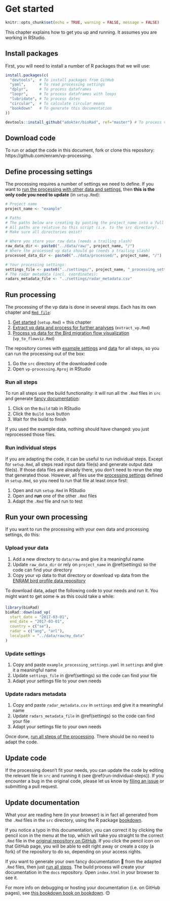 # Get started {#setup}

```r
knitr::opts_chunk$set(echo = TRUE, warning = FALSE, message = FALSE)
```

This chapter explains how to get you up and running. It assumes you are working in RStudio.

## Install packages

First, you will need to install a number of R packages that we will use:

```r
install.packages(c(
  "devtools",  # To install packages from GitHub
  "yaml",      # To read processing settings
  "dplyr",     # To process dataframes
  "loopr",     # To process dataframes with loops
  "lubridate", # To process dates
  "circular",  # To calculate circular means
  "bookdown"   # To generate this documentation
))
```

```r
devtools::install_github("adokter/bioRad", ref="master") # To process vp data
```

## Download code

To run or adapt the code in this document, fork or clone this repository: https://github.com/enram/vp-processing.

## Define processing settings {#settings}

The processing requires a number of settings we need to define. If you want to [run the processing with other data and settings](#own-processing), then **this is the only code you need to update** (in `setup.Rmd`):

```r
# Project name
project_name <- "example"

# Paths
# The paths below are creating by pasting the project_name into a full path string
# All paths are relative to this script (i.e. to the src directory).
# Make sure all directories exist!

# Where you store your raw data (needs a trailing slash)
raw_data_dir <- paste0("../data/raw/", project_name, "/")
# Where the processed vp data should go (needs a trailing slash)
processed_data_dir <- paste0("../data/processed/", project_name, "/")

# Your processing settings:
settings_file <- paste0("../settings/", project_name, "_processing_settings.yaml")
# The radar metadata (incl. coordinates):
radars_metadata_file <- "../settings/radar_metadata.csv"
```

## Run processing

The processing of the vp data is done in several steps. Each has its own chapter and [`Rmd file`](https://github.com/enram/vp-processing/tree/master/src):

1. [Get started](setup.html) (`setup.Rmd`) = this chapter
2. [Extract vp data and process for further analyses](extract-vp.html) (`extract_vp.Rmd`)
3. [Process vp data for the Bird migration flow visualization](vp-to-flowviz.html) (`vp_to_flowviz.Rmd`)

The repository comes with [example settings](https://github.com/enram/vp-processing/tree/master/settings) and [data](https://github.com/enram/vp-processing/tree/master/data) for all steps, so you can run the processing out of the box:

1. Go the `src` directory of the downloaded code
2. Open `vp-processing.Rproj` in RStudio

### Run all steps

To run all steps use the build functionality: it will run all the `.Rmd` files in `src` and generate [fancy documentation](#update-documentation):

1. Click on the `Build` tab in RStudio
2. Click the `Build book` button
3. Wait for the build to finish

If you used the example data, nothing should have changed: you just reprocessed those files.

### Run individual steps

If you are adapting the code, it can be useful to run individual steps. Except for `setup.Rmd`, all steps read input data file(s) and generate output data file(s). If those data files are already there, you don't need to rerun the step that generated those. However, all files use the [processing settings](#settings) defined in `setup.Rmd`, so you need to run that file at least once first:

1. Open and run `setup.Rmd` in RStudio
2. Open and **run** one of the other `.Rmd` files
3. Adapt the `.Rmd` file and run to test

## Run your own processing {#own-processing}

If you want to run the processing with your own data and processing settings, do this:

### Upload your data

1. Add a new directory to `data/raw` and give it a meaningful name
2. Update `raw_data_dir` or rely on `project_name` in \@ref(settings) so the code can find your directory
2. Copy your vp data to that directory or download vp data from the [ENRAM bird profile data repository](http://enram.github.io/data-repository)

To download data, adapt the following code to your needs and run it. You might want to get some ☕ as this could take a while:

```r
library(bioRad)
bioRad::download_vp(
  start_date = "2017-03-01",
  end_date = "2017-03-01",
  country = c("se"),
  radar = c("ang", "arl"),
  localpath = "../data/raw/my_data"
)
```

### Update settings

1. Copy and paste `example_processing_settings.yaml` in `settings` and give it a meaningful name
2. Update `settings_file` in \@ref(settings) so the code can find your file
3. Adapt your settings file to your own needs

### Update radars metadata

1. Copy and paste `radar_metadata.csv` in `settings` and give it a meaningful name
2. Update `radars_metadata_file` in \@ref(settings) so the code can find your file
3. Adapt your settings file to your own needs

Once done, [run all steps of the processing](#run-all-steps). There should be no need to adapt the code.

## Update code

If the processing doesn't fit your needs, you can update the code by editing the relevant file in `src` and running it (see \@ref(run-individual-steps)). If you encounter a bug in the original code, please let us know by [filing an issue](https://github.com/enram/vp-processing/issues/new) or submitting a pull request.

## Update documentation

What your are reading here (in your browser) is in fact all generated from the `.Rmd` files in the `src` directory, using the R package [bookdown](https://bookdown.org/yihui/bookdown/).

If you notice a typo in this documentation, you can correct it by clicking the pencil icon in the menu at the top, which will take you straight to the correct `.Rmd` file in the [original repository on GitHub](https://github.com/enram/vp-processing). If you click the pencil icon on that GitHub page, you will be able to edit right away or create a copy (a fork) of the repository to do so, depending on your access rights.

If you want to generate your own fancy documentation 📕 from the adapted `.Rmd` files, then just [run all steps](#run-all-steps). The build process will create your documentation in the `docs` repository. Open `index.html` in your browser to see it.

For more info on debugging or hosting your documentation (i.e. on GitHub pages), see [this bookdown book on bookdown](https://bookdown.org/yihui/bookdown/). 😊
